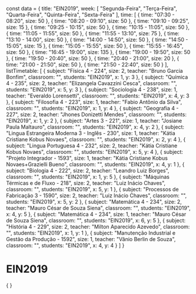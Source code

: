 const data = {
  title: "EIN2019",
  week: [
    "Segunda-Feira",
    "Terça-Feira",
    "Quarta-Feira",
    "Quinta-Feira",
    "Sexta-Feira"
  ],
  time: [
    {
      time: "07:30 - 08:20",
      size: 50
    },
    {
      time: "08:20 - 09:10",
      size: 50
    },
    {
      time: "09:10 - 09:25",
      size: 15
    },
    {
      time: "09:25 - 10:15",
      size: 50
    },
    {
      time: "10:15 - 11:05",
      size: 50
    },
    {
      time: "11:05 - 11:55",
      size: 50
    },
    {
      time: "11:55 - 13:10",
      size: 75
    },
    {
      time: "13:10 - 14:00",
      size: 50
    },
    {
      time: "14:00 - 14:50",
      size: 50
    },
    {
      time: "14:50 - 15:05",
      size: 15
    },
    {
      time: "15:05 - 15:55",
      size: 50
    },
    {
      time: "15:55 - 16:45",
      size: 50
    },
    {
      time: "16:45 - 19:00",
      size: 135
    },
    {
      time: "19:00 - 19:50",
      size: 50
    },
    {
      time: "19:50 - 20:40",
      size: 50
    },
    {
      time: "20:40 - 21:00",
      size: 20
    },
    {
      time: "21:00 - 21:50",
      size: 50
    },
    {
      time: "21:50 - 22:40",
      size: 50
    }
  ],
  listTimetable: [
    {
      subject: "Física 4 - 224",
      size: 2,
      teacher: "Bruno Garcia Bonfim",
      classroom: "",
      students: "EIN2019",
      x: 1,
      y: 3
    },
    {
      subject: "Química 4 - 235",
      size: 2,
      teacher: "Elizangela Cavazzini Cesca",
      classroom: "",
      students: "EIN2019",
      x: 5,
      y: 3
    },
    {
      subject: "Sociologia 4 - 238",
      size: 1,
      teacher: "Everaldo Lorensetti",
      classroom: "",
      students: "EIN2019",
      x: 4,
      y: 3
    },
    {
      subject: "Filosofia 4 - 223",
      size: 1,
      teacher: "Fabio Antônio da Silva",
      classroom: "",
      students: "EIN2019",
      x: 1,
      y: 4
    },
    {
      subject: "Geografia 4 - 227",
      size: 2,
      teacher: "Jhones Donizetti Mendes",
      classroom: "",
      students: "EIN2019",
      x: 1,
      y: 2
    },
    {
      subject: "Artes 3 - 221",
      size: 1,
      teacher: "Josiane Paula Maltauro",
      classroom: "",
      students: "EIN2019",
      x: 4,
      y: 2
    },
    {
      subject: "Lingua Estrangeira Moderna 3 - Inglês - 230",
      size: 1,
      teacher: "Kátia Cristiane Kobus Novaes",
      classroom: "",
      students: "EIN2019",
      x: 2,
      y: 4
    },
    {
      subject: "Lingua Portuguesa 4 - 232",
      size: 2,
      teacher: "Kátia Cristiane Kobus Novaes",
      classroom: "",
      students: "EIN2019",
      x: 5,
      y: 4
    },
    {
      subject: "Projeto Integrador - 1593",
      size: 1,
      teacher: "Kátia Cristiane Kobus Novaes+Grazielli Bueno",
      classroom: "",
      students: "EIN2019",
      x: 4,
      y: 1
    },
    {
      subject: "Biologia 4 - 222",
      size: 2,
      teacher: "Leandro Luiz Borges",
      classroom: "",
      students: "EIN2019",
      x: 1,
      y: 5
    },
    {
      subject: "Máquinas Térmicas e de Fluxo - 218",
      size: 2,
      teacher: "Luiz Inácio Chaves",
      classroom: "",
      students: "EIN2019",
      x: 5,
      y: 1
    },
    {
      subject: "Processos de Fabricação 3 - 1590",
      size: 2,
      teacher: "Luiz Inácio Chaves",
      classroom: "",
      students: "EIN2019",
      x: 5,
      y: 2
    },
    {
      subject: "Matemática 4 - 234",
      size: 2,
      teacher: "Mauro César de Souza Siena",
      classroom: "",
      students: "EIN2019",
      x: 4,
      y: 5
    },
    {
      subject: "Matemática 4 - 234",
      size: 1,
      teacher: "Mauro César de Souza Siena",
      classroom: "",
      students: "EIN2019",
      x: 6,
      y: 5
    },
    {
      subject: "História 4 - 229",
      size: 2,
      teacher: "Milton Aparecido Azevedo",
      classroom: "",
      students: "EIN2019",
      x: 1,
      y: 1
    },
    {
      subject: "Manutenção Industrial e Gestão da Produção - 1592",
      size: 1,
      teacher: "Vânio Berlin de Souza",
      classroom: "",
      students: "EIN2019",
      x: 4,
      y: 4
    }
  ]
}

# EIN2019

<div>
    {
        <Grid
            title={data.title}
            weekDays={data.week}
            time={data.time}
            listClasses={data.listTimetable}
        />
    }
</div>